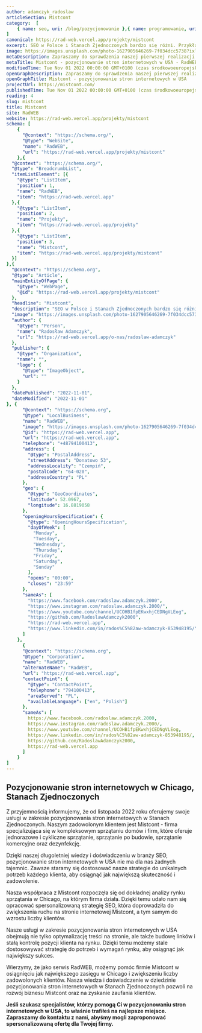 ```yaml
---
author: adamczyk_radoslaw
articleSection: Mistcont
category:  [
	{ name: seo, uri: /blog/pozycjonowanie },{ name: programowanie, uri: /blog/programowanie }
]
canonical: https://rad-web.vercel.app/projekty/mistcont
excerpt: SEO w Polsce i Stanach Zjednoczonych bardzo się różni. Przykładem pozycjonowania stron internetowych jest Mistcont, z którym mamy przyjemność współpracować od listopada 2022 roku.
image: https://images.unsplash.com/photo-1627905646269-7f034dcc5738?ixlib=rb-4.0.3&ixid=MnwxMjA3fDB8MHxwaG90by1wYWdlfHx8fGVufDB8fHx8&auto=format&fit=crop&w=1170&q=80
metaDescription: Zapraszamy do sprawdzenia naszej pierwszej realizacji dla firmy zza oceanu - Mistcont. Mistcont oferuje sprzątanie domów i powierzchni biurowych dopasowe do potrzeb i wymagań klienta. Zapraszamy!
metaTitle: Mistcont - pozycjonowanie stron internetowych w USA - RadWEB
modifiedTime: Tue Nov 01 2022 00:00:00 GMT+0100 (czas środkowoeuropejski standardowy)
openGraphDescription: Zapraszamy do sprawdzenia naszej pierwszej realizacji dla firmy zza oceanu - Mistcont. Mistcont oferuje sprzątanie domów i powierzchni biurowych dopasowe do potrzeb i wymagań klienta. Zapraszamy!
openGraphTitle: Mistcont - pozycjonowanie stron internetowych w USA
projectUrl: https://mistcont.com/
publishedTime: Tue Nov 01 2022 00:00:00 GMT+0100 (czas środkowoeuropejski standardowy)
reading: 4
slug: mistcont
title: Mistcont
site: RadWEB
website: https://rad-web.vercel.app/projekty/mistcont
schema: [
	{
      "@context": "https://schema.org/",
      "@type": "WebSite",
      "name": "RadWEB",
      "url": "https://rad-web.vercel.app/projekty/mistcont"
    },{
  "@context": "https://schema.org/", 
  "@type": "BreadcrumbList", 
  "itemListElement": [{
    "@type": "ListItem", 
    "position": 1, 
    "name": "RadWEB",
    "item": "https://rad-web.vercel.app"  
  },{
    "@type": "ListItem", 
    "position": 2, 
    "name": "Projekty",
    "item": "https://rad-web.vercel.app/projekty"  
  },{
    "@type": "ListItem", 
    "position": 3, 
    "name": "Mistcont",
    "item": "https://rad-web.vercel.app/projekty/mistcont"  
  }]
},{
  "@context": "https://schema.org",
  "@type": "Article",
  "mainEntityOfPage": {
    "@type": "WebPage",
    "@id": "https://rad-web.vercel.app/projekty/mistcont"
  },
  "headline": "Mistcont",
  "description": "SEO w Polsce i Stanach Zjednoczonych bardzo się różni. Przykładem pozycjonowania stron internetowych jest Mistcont, z którym mamy przyjemność współpracować od listopada 2022 roku.",
  "image": "https://images.unsplash.com/photo-1627905646269-7f034dcc5738?ixlib=rb-4.0.3&ixid=MnwxMjA3fDB8MHxwaG90by1wYWdlfHx8fGVufDB8fHx8&auto=format&fit=crop&w=1170&q=80",  
  "author": {
    "@type": "Person",
    "name": "Radosław Adamczyk",
    "url": "https://rad-web.vercel.app/o-nas/radoslaw-adamczyk"
  },  
  "publisher": {
    "@type": "Organization",
    "name": "",
    "logo": {
      "@type": "ImageObject",
      "url": ""
    }
  },
  "datePublished": "2022-11-01",
  "dateModified": "2022-11-01"
}, {
      "@context": "https://schema.org",
      "@type": "LocalBusiness",
      "name": "RadWEB",
      "image": "https://images.unsplash.com/photo-1627905646269-7f034dcc5738?ixlib=rb-4.0.3&ixid=MnwxMjA3fDB8MHxwaG90by1wYWdlfHx8fGVufDB8fHx8&auto=format&fit=crop&w=1170&q=80",
      "@id": "https://rad-web.vercel.app",
      "url": "https://rad-web.vercel.app",
      "telephone": "+48794100413",
      "address": {
        "@type": "PostalAddress",
        "streetAddress": "Donatowo 53",
        "addressLocality": "Czempiń",
        "postalCode": "64-020",
        "addressCountry": "PL"
      },
      "geo": {
        "@type": "GeoCoordinates",
        "latitude": 52.0967,
        "longitude": 16.8819058
      },
      "openingHoursSpecification": {
        "@type": "OpeningHoursSpecification",
        "dayOfWeek": [
          "Monday",
          "Tuesday",
          "Wednesday",
          "Thursday",
          "Friday",
          "Saturday",
          "Sunday"
        ],
        "opens": "00:00",
        "closes": "23:59"
      },
      "sameAs": [
        "https://www.facebook.com/radoslaw.adamczyk.2000",
        "https://www.instagram.com/radoslaw.adamczyk.2000/",
        "https://www.youtube.com/channel/UCOHB1fpEKwxhjCEDNgVLEog",
        "https://github.com/RadoslawAdamczyk2000",
        "https://rad-web.vercel.app",
        "https://www.linkedin.com/in/rados%C5%82aw-adamczyk-853948195/"
      ]
    },
	  {
      "@context": "https://schema.org",
      "@type": "Corporation",
      "name": "RadWEB",
      "alternateName": "RadWEB",
      "url": "https://rad-web.vercel.app",
      "contactPoint": {
        "@type": "ContactPoint",
        "telephone": "794100413",
        "areaServed": "PL",
        "availableLanguage": ["en", "Polish"]
      },
      "sameAs": [
        https://www.facebook.com/radoslaw.adamczyk.2000,
        https://www.instagram.com/radoslaw.adamczyk.2000/,
        https://www.youtube.com/channel/UCOHB1fpEKwxhjCEDNgVLEog,
        https://www.linkedin.com/in/rados%C5%82aw-adamczyk-853948195/,
        https://github.com/RadoslawAdamczyk2000,
        https://rad-web.vercel.app
      ]
    }
]
---
```


## Pozycjonowanie stron internetowych w Chicago, Stanach Zjednoczonych

Z przyjemnością informujemy, że od listopada 2022 roku oferujemy swoje usługi w zakresie pozycjonowania stron internetowych w Stanach Zjednoczonych. Naszym zadowolonym klientem jest Mistcont - firma specjalizująca się w kompleksowym sprzątaniu domów i firm, które oferuje jednorazowe i cykliczne sprzątanie, sprzątanie po budowie, sprzątanie komercyjne oraz dezynfekcję.

Dzięki naszej długoletniej wiedzy i doświadczeniu w branży SEO, pozycjonowanie stron internetowych w USA nie ma dla nas żadnych tajemnic. Zawsze staramy się dostosować nasze strategie do unikalnych potrzeb każdego klienta, aby osiągnąć jak największą skuteczność i zadowolenie.

Nasza współpraca z Mistcont rozpoczęła się od dokładnej analizy rynku sprzątania w Chicago, na którym firma działa. Dzięki temu udało nam się opracować spersonalizowaną strategię SEO, która doprowadziła do zwiększenia ruchu na stronie internetowej Mistcont, a tym samym do wzrostu liczby klientów.

Nasze usługi w zakresie pozycjonowania stron internetowych w USA obejmują nie tylko optymalizację treści na stronie, ale także budowę linków i stałą kontrolę pozycji klienta na rynku. Dzięki temu możemy stale dostosowywać strategię do potrzeb i wymagań rynku, aby osiągnąć jak największy sukces.

Wierzymy, że jako serwis RadWEB, możemy pomóc firmie Mistcont w osiągnięciu jak największego zasięgu w Chicago i zwiększeniu liczby zadowolonych klientów. Nasza wiedza i doświadczenie w dziedzinie pozycjonowania stron internetowych w Stanach Zjednoczonych pozwoli na rozwój biznesu Mistcont oraz na zyskanie zaufania klientów.

**Jeśli szukasz specjalistów, którzy pomogą Ci w pozycjonowaniu stron internetowych w USA, to właśnie trafiłeś na najlepsze miejsce. Zapraszamy do kontaktu z nami, abyśmy mogli zaproponować spersonalizowaną ofertę dla Twojej firmy.**
